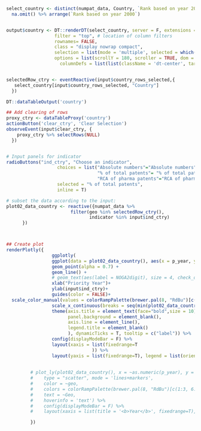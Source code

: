 ```r

select_country <- distinct(numpat_data, Country, `Rank based on year 2000`)  %>% 
  na.omit() %>% arrange(`Rank based on year 2000`)


output$country <- DT::renderDT(select_country, server = F, extensions = 'Scroller',  
                  filter = "top", # location of column filters
                  rownames= FALSE,
                  class = "display nowrap compact", 
                  selection = list(mode = 'multiple', selected = which(select_country$Country %in% c("Germany", "Switzerland", "United States"))),
                  options = list(scrollY = 180, scroller = TRUE, dom = 't', scrollX= T,
         			columnDefs = list(list(className = 'dt-center', targets = 1))))


selectedRow_ctry <- eventReactive(input$country_rows_selected,{
   select_country[input$country_rows_selected, "Country"]
  })

DT::dataTableOutput('country')

## Add clearing of rows
proxy_ctry <- dataTableProxy('country')
actionButton('clear_ctry', 'Clear Selection')
observeEvent(input$clear_ctry, {
    proxy_ctry %>% selectRows(NULL)
  })


# Input panels for indicator 
radioButtons("ind_ctry", "Choose an indicator",
                   choices = list("Absolute numbers"="Absolute numbers",
                                  "% of total patents"= "% of total patents", 
                                  "RCA of pharma patents"="RCA of pharma patents"),
                   selected = "% of total patents", 
                   inline = T)

# subset the data according to the input:
plot02_data_country <- reactive({numpat_data %>%
                        filter(geo %in% selectedRow_ctry(),
                               indicator %in% input$ind_ctry)
      }) 



## Create plot
renderPlotly({
                 ggplotly(
                 ggplot(data = plot02_data_country(), aes(x = p_year, y= share_inv, color = Country, shape = geo, label = Geo)) +
                 geom_point(alpha = 0.7) +
                 geom_line() +
                 # geom_text(aes(label = NOGA2digit), size = 4, check_overlap = FALSE, position = position_nudge(y = +0.1))+
                 xlab("Priority Year")+
                 ylab(input$ind_ctry)+
                 guides(color = FALSE)+
  scale_color_manual(values = colorRampPalette(brewer.pal(8, "RdBu")[c(1:3, 6:8)])(length(unique(plot02_data_country()$geo)))) +
                 scale_x_continuous(breaks = seq(min(plot02_data_country()$p_year), max(plot02_data_country()$p_year), by = 5)) +
                 theme(axis.title = element_text(face="bold",size = 10),
                       panel.background = element_blank(),
                       axis.line = element_line(),
                       legend.title = element_blank()
                       ), dynamicTicks = T, tooltip = c("label")) %>%
                 config(displayModeBar = F) %>%
                 layout(xaxis = list(fixedrange=T
                                )) %>%
                 layout(yaxis = list(fixedrange=T), legend = list(orientation = "h", y = -0.25))
  
  
         # plot_ly(plot02_data_country(), x = ~as.numeric(p_year), y = ~share_inv,
         #    type = "scatter", mode = 'lines+markers',
         #    color = ~geo,
         #    colors = colorRampPalette(brewer.pal(8, "RdBu")[c(1:3, 6:8)])(length(unique(plot02_data_country()$geo))),
         #    text = ~Geo,
         #    hoverinfo = 'text') %>%
         #    config(displayModeBar = F) %>%
         #    layout(xaxis = list(title = '<b>Year</b>', fixedrange=T), yaxis = list(title = paste0('<b>', input$ind_ctry, '<b>'), fixedrange=T), legend = list(x = 0, y = 100, orientation = 'h'))

         })

```